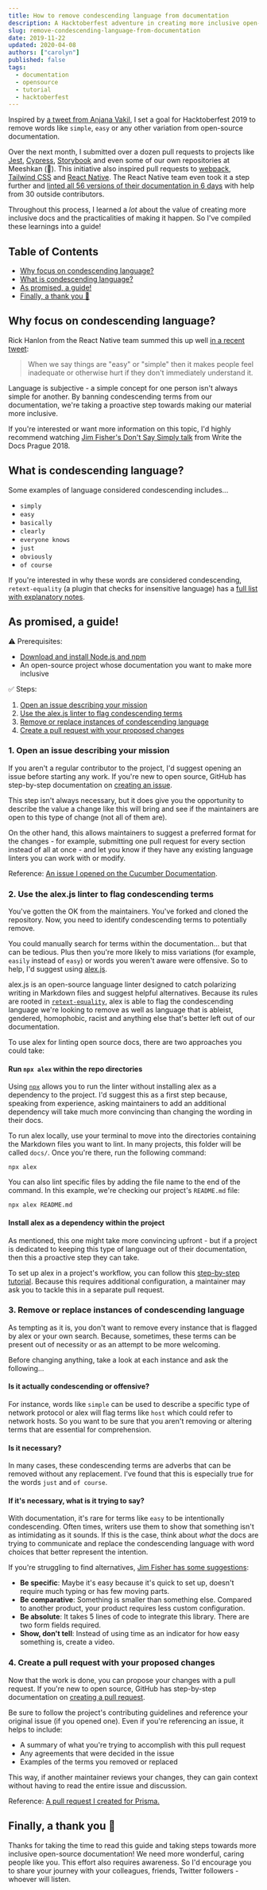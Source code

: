 ```yaml
---
title: How to remove condescending language from documentation
description: A Hacktoberfest adventure in creating more inclusive open-source documentation.
slug: remove-condescending-language-from-documentation
date: 2019-11-22
updated: 2020-04-08
authors: ["carolyn"]
published: false
tags:
  - documentation
  - opensource
  - tutorial
  - hacktoberfest
---
```


Inspired by [a tweet from Anjana Vakil](https://twitter.com/AnjanaVakil/status/1177959439447576576?s=20), I set a goal for Hacktoberfest 2019 to remove words like `simple`, `easy` or any other variation from open-source documentation.

Over the next month, I submitted over a dozen pull requests to projects like [Jest](https://github.com/facebook/jest/pull/9040), [Cypress](https://github.com/cypress-io/cypress-documentation/pull/2143), [Storybook](https://github.com/storybookjs/storybook/pull/8404) and even some of our own repositories at Meeshkan (🙈). This initiative also inspired pull requests to [webpack](https://github.com/webpack/webpack.js.org/pull/3320), [Tailwind CSS](https://github.com/tailwindcss/docs/pull/301) and [React Native](https://github.com/facebook/react-native-website/pull/1337). The React Native team even took it a step further and [linted all 56 versions of their documentation in 6 days](https://github.com/facebook/react-native-website/issues/1338) with help from 30 outside contributors.

Throughout this process, I learned a _lot_ about the value of creating more inclusive docs and the practicalities of making it happen. So I've compiled these learnings into a guide!

## Table of Contents

- [Why focus on condescending language?](#why)
- [What is condescending language?](#what)
- [As promised, a guide!](#guide)
- [Finally, a thank you 🎉](#thank-you)

<a name="why"></a>

## Why focus on condescending language?

Rick Hanlon from the React Native team summed this up well [in a recent tweet](https://twitter.com/rickhanlonii/status/1183815123334512640?s=20):

> When we say things are "easy" or "simple" then it makes people feel inadequate or otherwise hurt if they don't immediately understand it.

Language is subjective - a simple concept for one person isn't always simple for another. By banning condescending terms from our documentation, we're taking a proactive step towards making our material more inclusive.

If you're interested or want more information on this topic, I'd highly recommend watching [Jim Fisher's Don't Say Simply talk](https://www.youtube.com/watch?v=gsT2BBWBVmM) from Write the Docs Prague 2018.

<a name="what"></a>

## What is condescending language?

Some examples of language considered condescending includes...

- `simply`
- `easy`
- `basically`
- `clearly`
- `everyone knows`
- `just`
- `obviously`
- `of course`

If you're interested in why these words are considered condescending, `retext-equality` (a plugin that checks for insensitive language) has a [full list with explanatory notes](https://github.com/retextjs/retext-equality/blob/master/data/en/condescending.yml).

<a name="guide"></a>

## As promised, a guide!

⚠️ Prerequisites:

- [Download and install Node.js and npm](https://docs.npmjs.com/downloading-and-installing-node-js-and-npm)
- An open-source project whose documentation you want to make more inclusive

✅ Steps:

1. [Open an issue describing your mission](#open-issues)
2. [Use the alex.js linter to flag condescending terms](#use-alex)
3. [Remove or replace instances of condescending language](#remove-or-replace)
4. [Create a pull request with your proposed changes](#create-pr)

<a name="open-issues"></a>

### 1. Open an issue describing your mission

If you aren't a regular contributor to the project, I'd suggest opening an issue before starting any work. If you're new to open source, GitHub has step-by-step documentation on [creating an issue](https://help.github.com/en/github/managing-your-work-on-github/creating-an-issue).

This step isn't always necessary, but it does give you the opportunity to describe the value a change like this will bring and see if the maintainers are open to this type of change (not all of them are).

On the other hand, this allows maintainers to suggest a preferred format for the changes - for example, submitting one pull request for every section instead of all at once - and let you know if they have any existing language linters you can work with or modify.

Reference: [An issue I opened on the Cucumber Documentation](https://github.com/cucumber/docs.cucumber.io/issues/389).

<a name="use-alex"></a>

### 2. Use the alex.js linter to flag condescending terms

You've gotten the OK from the maintainers. You've forked and cloned the repository. Now, you need to identify condescending terms to potentially remove.

You could manually search for terms within the documentation... but that can be tedious. Plus then you're more likely to miss variations (for example, `easily` instead of `easy`) or words you weren't aware were offensive. So to help, I'd suggest using [alex.js](https://alexjs.com/).

alex.js is an open-source language linter designed to catch polarizing writing in Markdown files and suggest helpful alternatives. Because its rules are rooted in [`retext-equality`](https://github.com/retextjs/retext-equality/blob/master/rules.md), alex is able to flag the condescending language we're looking to remove as well as language that is ableist, gendered, homophobic, racist and anything else that's better left out of our documentation.

To use alex for linting open source docs, there are two approaches you could take:

#### Run `npx alex` within the repo directories

Using [`npx`](https://medium.com/@maybekatz/introducing-npx-an-npm-package-runner-55f7d4bd282b) allows you to run the linter without installing alex as a dependency to the project. I'd suggest this as a first step because, speaking from experience, asking maintainers to add an additional dependency will take much more convincing than changing the wording in their docs.

To run alex locally, use your terminal to move into the directories containing the Markdown files you want to lint. In many projects, this folder will be called `docs/`. Once you're there, run the following command:

```
npx alex
```

You can also lint specific files by adding the file name to the end of the command. In this example, we're checking our project's `README.md` file:

```
npx alex README.md
```

#### Install alex as a dependency within the project

As mentioned, this one might take more convincing upfront - but if a project is dedicated to keeping this type of language out of their documentation, then this a proactive step they can take.

To set up alex in a project's workflow, you can follow this [step-by-step tutorial](https://dev.to/unmock/setting-up-the-alex-js-language-linter-in-your-project-3bpl). Because this requires additional configuration, a maintainer may ask you to tackle this in a separate pull request.

<a name="remove-or-replace"></a>

### 3. Remove or replace instances of condescending language

As tempting as it is, you don't want to remove every instance that is flagged by alex or your own search. Because, sometimes, these terms can be present out of necessity or as an attempt to be more welcoming.

Before changing anything, take a look at each instance and ask the following...

#### Is it actually condescending or offensive?

For instance, words like `simple` can be used to describe a specific type of network protocol or alex will flag terms like `host` which could refer to network hosts. So you want to be sure that you aren't removing or altering terms that are essential for comprehension.

#### Is it necessary?

In many cases, these condescending terms are adverbs that can be removed without any replacement. I've found that this is especially true for the words `just` and `of course`.

#### If it's necessary, what is it trying to say?

With documentation, it's rare for terms like `easy` to be intentionally condescending. Often times, writers use them to show that something isn't as intimidating as it sounds. If this is the case, think about _what_ the docs are trying to communicate and replace the condescending language with word choices that better represent the intention.

If you're struggling to find alternatives, [Jim Fisher has some suggestions](https://youtu.be/1vvjiJFsT-Y?t=1324):

- **Be specific**: Maybe it's easy because it's quick to set up, doesn't require much typing or has few moving parts.
- **Be comparative**: Something is smaller than something else. Compared to another product, your product requires less custom configuration.
- **Be absolute**: It takes 5 lines of code to integrate this library. There are two form fields required.
- **Show, don't tell**: Instead of using time as an indicator for how easy something is, create a video.

<a name="create-pr"></a>

### 4. Create a pull request with your proposed changes

Now that the work is done, you can propose your changes with a pull request. If you're new to open source, GitHub has step-by-step documentation on [creating a pull request](https://help.github.com/en/github/collaborating-with-issues-and-pull-requests/creating-a-pull-request).

Be sure to follow the project's contributing guidelines and reference your original issue (if you opened one). Even if you're referencing an issue, it helps to include:

- A summary of what you're trying to accomplish with this pull request
- Any agreements that were decided in the issue
- Examples of the terms you removed or replaced

This way, if another maintainer reviews your changes, they can gain context without having to read the entire issue and discussion.

Reference: [A pull request I created for Prisma.](https://github.com/prisma/prisma2/pull/727)

<a name="thank-you"></a>

## Finally, a thank you 🎉

Thanks for taking the time to read this guide and taking steps towards more inclusive open-source documentation! We need more wonderful, caring people like you. This effort also requires awareness. So I'd encourage you to share your journey with your colleagues, friends, Twitter followers - whoever will listen.
